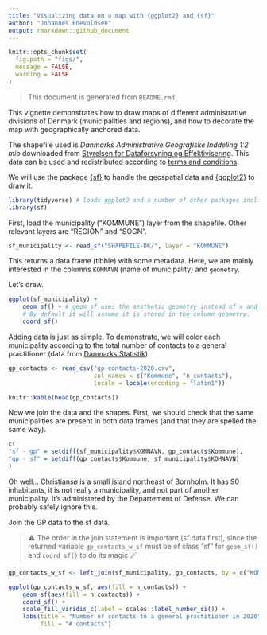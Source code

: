 ```yaml
---
title: "Visualizing data on a map with {ggplot2} and {sf}"
author: "Johannes Enevoldsen"
output: rmarkdown::github_document
---
```


```r
knitr::opts_chunk$set(
  fig.path = "figs/",
  message = FALSE,
  warning = FALSE
)
```
  
  > This document is generated from `README.rmd`

This vignette demonstrates how to draw maps of different administrative divisions of Denmark (municipalities and regions), and how to decorate the map with geographically anchored data.

The shapefile used is *Danmarks Administrative Geografiske Inddeling 1:2 mio* downloaded from [Styrelsen for Dataforsyning og Effektivisering](kortforsyningen.dk). This data can be used and redistributed according to [terms and conditions](https://download.kortforsyningen.dk/content/vilk%C3%A5r-og-betingelser).

We will use the package [{sf}](https://r-spatial.github.io/sf/) to handle the geospatial data and [{ggplot2}](https://ggplot2.tidyverse.org/) to draw it.

```r
library(tidyverse) # loads ggplot2 and a number of other packages incl. dplyr and readr
library(sf)
```

First, load the municipality ("KOMMUNE") layer from the shapefile. Other relevant layers are "REGION" and "SOGN".

```r
sf_municipality <- read_sf("SHAPEFILE-DK/", layer = "KOMMUNE")
```

This returns a data frame (tibble) with some metadata. Here, we are mainly interested in the columns `KOMNAVN` (name of municipality) and `geometry`.

Let's draw.

```r
ggplot(sf_municipality) + 
    geom_sf() + # geom_sf uses the aesthetic geometry instead of x and y. 
    # By default it will assume it is stored in the column geometry.
    coord_sf()
```

Adding data is just as simple. To demonstrate, we will color each municipality according to the total number of contacts to a general practitioner (data from [Danmarks Statistik](dst.dk)).

```r
gp_contacts <- read_csv("gp-contacts-2020.csv", 
                        col_names = c("Kommune", "n_contacts"),
                        locale = locale(encoding = "latin1"))

knitr::kable(head(gp_contacts))
```

Now we join the data and the shapes. First, we should check that the same municipalities are present in both data frames (and that they are spelled the same way).

```r
c(
"sf - gp" = setdiff(sf_municipality$KOMNAVN, gp_contacts$Kommune),
"gp - sf" = setdiff(gp_contacts$Kommune, sf_municipality$KOMNAVN)
)
```

Oh well... [Christiansø](https://da.wikipedia.org/wiki/Christians%C3%B8) is a small island northeast of Bornholm. It has 90 inhabitants, it is not really a municipality, and not part of another municipality. It's administered by the Departement of Defense. We can probably safely ignore this.

Join the GP data to the sf data. 

  > ⚠️ The order in the join statement is important (sf data first), since the returned variable `gp_contacts_w_sf` must be of class "sf" for `geom_sf()` and `coord_sf()` to do its magic 🪄

```r
gp_contacts_w_sf <- left_join(sf_municipality, gp_contacts, by = c("KOMNAVN" = "Kommune"))

ggplot(gp_contacts_w_sf, aes(fill = n_contacts)) + 
    geom_sf(aes(fill = n_contacts)) +
    coord_sf() +
    scale_fill_viridis_c(label = scales::label_number_si()) + 
    labs(title = "Number of contacts to a general practitioner in 2020",
         fill = "# contacts")
```
